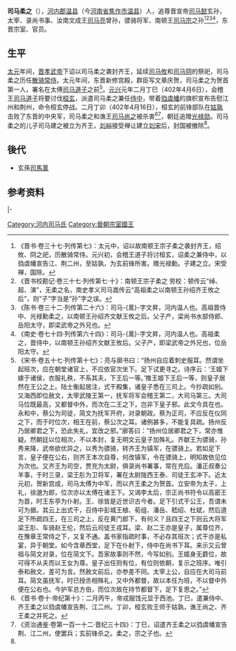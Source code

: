 '''司马柔之'''（{{bd|？|| 402年| 4月16日|}}），[[河內郡_(中國)|河内郡]][[温县|温县]]（今[[河南省|河南省]][[焦作市|焦作市]][[温县|温县]]）人，追尊晋宣帝[[司马懿|司马懿]]玄孙，太宰、录尚书事、汝南文成王[[司马亮|司马亮]]曾孙，骠骑将军、南顿王[[司马宗|司马宗]]之孙<ref name=autogenerated1 >《晋书·卷三十七·列传第七》：太元中，诏以故南顿王宗子柔之袭封齐王，绍攸、冏之祀，历散骑常侍。元兴初，会稽王道子将讨桓玄，诏柔之兼侍中，以驺虞幡宣告江、荆二州，至姑孰，为玄前锋所害。赠光禄勳。子建之立。宋受禅，国除。</ref><ref>《晋书校勘记·卷三十七·列传第七·十》：南顿王宗子柔之  劳校：顿传云“绰、超、演”，无柔之名，南史孝义司马嵩传云“高祖柔之以南顿王孙绍齐王攸之后”，则“子”字当是“孙”字之误。</ref><ref>《陈书·卷三十二·列传第二十六》：司马-{暠}-字文昇，河内温人也。高祖晋侍中、光禄勳柔之，以南顿王孙绍齐文献王攸之后。父子产，梁尚书水部侍郎、岳阳太守，即梁武帝之外兄也。</ref><ref>《南史·卷七十四·列传第六十四》：司马-{暠}-字文昇，河内温人也。高祖柔之，晋侍中，以南顿王孙绍齐文献王攸后。父子产，即梁武帝之外兄也，位岳阳太守。</ref>，东晋宗室、官员。

==生平==
[[太元_(东晋)|太元]]年间，[[晋孝武帝|晋孝武帝]]下诏以司马柔之袭封齐王，延续[[司马攸|司马攸]]和[[司马冏|司马冏]]的祭祀，司马柔之历任[[散骑常侍|散骑常侍]]。太元年间，东晋新修宫殿，群臣写文章庆贺，司马柔之为贺首第一人，署名在太傅[[司马道子|司马道子]]之前<ref>《宋书·卷五十七·列传第十七》：亮与廓书曰：“扬州自应着刺史服耳。然谓坐起班次，应在朝堂诸官上，不应依官次坐下。足下试更寻之。诗序云：‘王姬下嫁于诸侯，衣服礼秩，不系其夫，下王后一等。’推王姬下王后一等，则皇子居然在王公之上。陆士衡起居注，式干殿集，诸皇子悉在三司上。今抄疏如别。又海西即位赦文，太宰武陵王第一，抚军将军会稽王第二，大司马第三。大司马位既最高，又都督中外，而次在二王之下，岂非下皇子邪。此文今具在也。永和中，蔡公为司徒，简文为抚军开府，对录朝政。蔡为正司，不应反在仪同之下，而于时位次，相王在前，蔡公次之耳。诸例甚多，不能复具疏。扬州反乃居卿君之下，恐此失礼，宜改之邪。”廓答曰：“扬州位居卿君之下，常亦惟疑。然朝廷以位相次，不以本封，复无明文云皇子加殊礼。齐献王为骠骑，孙秀来降，武帝欲优异之，以秀为骠骑，转齐王为镇军，在骠骑上。若如足下言，皇子便在公右，则齐王本次自尊，何改镇军，令在骠骑上，明知故依见位为次也。又齐王为司空，贾充为太尉，俱录尚书署事，常在充后。潘正叔奏公羊事，于时三录，梁王肜为卫将军，署在太尉陇西王泰、司徒王玄冲下。近太元初，贺新宫成，司马太傅为中军，而以齐王柔之为贺首。立安帝为太子，上礼，徐邈为郎，位次亦以太傅在诸王下。又谒李太后，宗正尚书符令以高密王为首，时王东亭为仆射。王、徐皆是近世识古今者。足下引式干公王，吾谓未可为据。其云上出式干，召侍中彭城王植、荀组、潘岳、嵇绍、杜斌，然后道足下所疏四王，在三司之上，反在黄门郎下，有何义？且四王之下则云大将军梁王肜、车骑赵王伦，然后云司徒王戎耳。梁、赵二王亦是皇子，属尊位齐，在豫章王常侍之下，又复不通。盖书家指疏时事，不必存其班次；式干亦是私宴，异于朝堂。如今含章西堂，足下在仆射下，侍中在尚书下耳。来示又云曾祖与简文对录，位在简文下。吾家故事则不然，今写如别。王姬身无爵位，故可得不从夫而以王女为尊。皇子出任则有位，有位则依朝，复示之班序。唯引泰和赦文，差可为言。然赦文前后，亦参差不同。太宰上公，自应在大司马前耳。简文虽抚军，时已授丞相殊礼，又中外都督，故以本任为班，不以督中外便在公右也。今护军总方伯，而位次故在持节都督下，足下复思之。”</ref>。[[元兴_(东晋)|元兴]]元年二月丁巳（402年4月6日），会稽王[[司马道子|司马道子]]将要讨伐[[桓玄|桓玄]]，派遣司马柔之兼任[[侍中|侍中]]，带着[[驺虞幡|驺虞幡]]的旗帜宣布告慰江州和荆州，命令桓玄停战。二月丁卯（402年4月16日），桓玄的前锋部队在[[姑孰|姑孰]]击败了东晋的中央军，司马柔之和谯王[[司马尚之|司马尚之]]被杀害<ref>《晋书·卷十·帝纪第十》：二月丙午，帝戎服饯元显于西池。丁巳，遣兼侍中、齐王柔之以驺虞幡宣告荆、江二州。丁卯，桓玄败王师于姑孰，谯王尚之、齐王柔之并死之。</ref><ref>《资治通鉴·卷第一百一十二·晋纪三十四》：丁巳，诏遣齐王柔之以驺虞幡宣告荆、江二州，使罢兵；玄前锋杀之。柔之，宗之子也。</ref>，朝廷追赠[[光禄勋|光禄勋]]。司马柔之的儿子司马建之被立为齐王，[[刘裕|刘裕]]接受禅让建立[[刘宋|刘宋]]后，封国被撤除<ref name=autogenerated1 />。

==後代==
*玄孫[[司馬暠|司馬暠]]

==参考资料==
{{reflist}}

{{start box}}
{{s-roy}}
|-
{{s-vacant|史籍失載|last=[[司马超_(齐王)|司马超]]}}
{{s-title|[[晉朝藩王列表#齊國|晉朝齊王]]|任職期間:？－402年}}
{{s-after|兒子[[司馬建之|司馬建之]]}}
{{end box}}

[[Category:河内司马氏|Category:河内司马氏]]
[[Category:晉朝宗室國王|Category:晉朝宗室國王]]